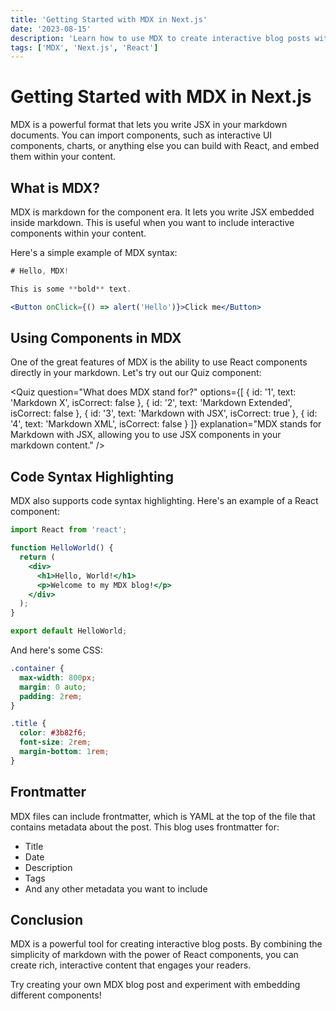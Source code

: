```yaml
---
title: 'Getting Started with MDX in Next.js'
date: '2023-08-15'
description: 'Learn how to use MDX to create interactive blog posts with embedded React components.'
tags: ['MDX', 'Next.js', 'React']
---
```


# Getting Started with MDX in Next.js

MDX is a powerful format that lets you write JSX in your markdown documents. You can import components, such as interactive UI components, charts, or anything else you can build with React, and embed them within your content.

## What is MDX?

MDX is markdown for the component era. It lets you write JSX embedded inside markdown. This is useful when you want to include interactive components within your content.

Here's a simple example of MDX syntax:

```jsx
# Hello, MDX!

This is some **bold** text.

<Button onClick={() => alert('Hello')}>Click me</Button>
```

## Using Components in MDX

One of the great features of MDX is the ability to use React components directly in your markdown. Let's try out our Quiz component:

<Quiz 
  question="What does MDX stand for?"
  options={[
    { id: '1', text: 'Markdown X', isCorrect: false },
    { id: '2', text: 'Markdown Extended', isCorrect: false },
    { id: '3', text: 'Markdown with JSX', isCorrect: true },
    { id: '4', text: 'Markdown XML', isCorrect: false }
  ]}
  explanation="MDX stands for Markdown with JSX, allowing you to use JSX components in your markdown content."
/>

## Code Syntax Highlighting

MDX also supports code syntax highlighting. Here's an example of a React component:

```jsx
import React from 'react';

function HelloWorld() {
  return (
    <div>
      <h1>Hello, World!</h1>
      <p>Welcome to my MDX blog!</p>
    </div>
  );
}

export default HelloWorld;
```

And here's some CSS:

```css
.container {
  max-width: 800px;
  margin: 0 auto;
  padding: 2rem;
}

.title {
  color: #3b82f6;
  font-size: 2rem;
  margin-bottom: 1rem;
}
```

## Frontmatter

MDX files can include frontmatter, which is YAML at the top of the file that contains metadata about the post. This blog uses frontmatter for:

- Title
- Date
- Description
- Tags
- And any other metadata you want to include

## Conclusion

MDX is a powerful tool for creating interactive blog posts. By combining the simplicity of markdown with the power of React components, you can create rich, interactive content that engages your readers.

Try creating your own MDX blog post and experiment with embedding different components! 
